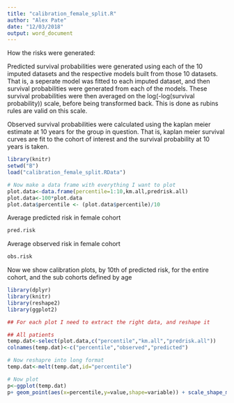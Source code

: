 ```yaml
---
title: "calibration_female_split.R"
author: "Alex Pate"
date: "12/03/2018"
output: word_document
---
```


How the risks were generated:

Predicted survival probabilities were generated using each of the 10 imputed datasets and the respective models built from those 10 datasets. That is, a seperate model was fitted to each imputed dataset, and then survival probabilities were generated from each of the models. These survival probabilities were then averaged on the log(-log(survival probability)) scale, before being transformed back. This is done as rubins rules are valid on this scale.

Observed survival probabilities were calculated using the kaplan meier estimate at 10 years for the group in question. That is, kaplan meier survival curves are fit to the cohort of interest and the survival probability at 10 years is taken.

```r
library(knitr)
setwd("B")
load("calibration_female_split.RData")

# Now make a data frame with everything I want to plot
plot.data<-data.frame(percentile=1:10,km.all,predrisk.all)
plot.data<-100*plot.data
plot.data$percentile <- (plot.data$percentile)/10
```

Average predicted risk in female cohort
```r
pred.risk
```

Average observed risk in female cohort
```r
obs.risk
```

Now we show calibration plots, by 10th of predicted risk, for the entire cohort, and the sub cohorts defined by age

```r
library(dplyr)
library(knitr)
library(reshape2)
library(ggplot2)

## For each plot I need to extract the right data, and reshape it

## All patients
temp.dat<-select(plot.data,c("percentile","km.all","predrisk.all"))
colnames(temp.dat)<-c("percentile","observed","predicted")

# Now reshapre into long format
temp.dat<-melt(temp.dat,id="percentile")

# Now plot
p<-ggplot(temp.dat) 
p+ geom_point(aes(x=percentile,y=value,shape=variable)) + scale_shape_manual(values=c(1,19)) + ggtitle("Female - All patients") + ylab("Average 10 year risk")
```